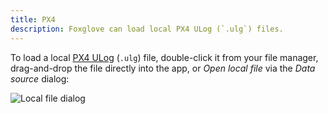 ```yaml
---
title: PX4
description: Foxglove can load local PX4 ULog (`.ulg`) files.
---
```


To load a local [PX4 ULog](https://docs.px4.io/main/en/dev_log/ulog_file_format.html) (`.ulg`) file, double-click it from your file manager, drag-and-drop the file directly into the app, or _Open local file_ via the _Data source_ dialog:

![Local file dialog](/img/docs/connecting-to-data/local-file.png)

